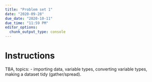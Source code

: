 ```yaml
---
title: "Problem set 1"
date: "2020-09-28"
due_date: "2020-10-11"
due_time: "11:59 PM"
editor_options: 
  chunk_output_type: console
---
```


# Instructions

TBA, topics: 
- importing data, variable types, converting variable types, making a dataset tidy (gather/spread).
